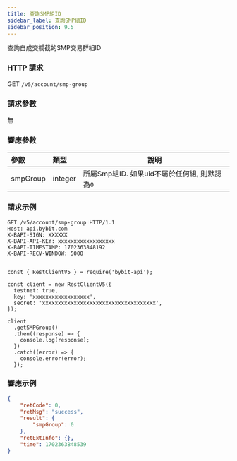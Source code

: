 ```yaml
---
title: 查詢SMP組ID
sidebar_label: 查詢SMP組ID
sidebar_position: 9.5
---
```

查詢自成交攔截的SMP交易群組ID

### HTTP 請求
GET `/v5/account/smp-group`

### 請求參數
無

### 響應參數
| 參數 | 類型 | 說明|
|:----- |:-----|----- |
|smpGroup |integer |所屬Smp組ID. 如果uid不屬於任何組, 則默認為`0` |

### 請求示例

<Tabs groupId="programming-languages">
<TabItem value="http" label="HTTP">

```http
GET /v5/account/smp-group HTTP/1.1
Host: api.bybit.com
X-BAPI-SIGN: XXXXXX
X-BAPI-API-KEY: xxxxxxxxxxxxxxxxxx
X-BAPI-TIMESTAMP: 1702363848192
X-BAPI-RECV-WINDOW: 5000
```

</TabItem>
<TabItem value="python" label="Python">

```python

```

</TabItem>

<TabItem value="Node" label="Node.js">

```n4js
const { RestClientV5 } = require('bybit-api');

const client = new RestClientV5({
  testnet: true,
  key: 'xxxxxxxxxxxxxxxxxx',
  secret: 'xxxxxxxxxxxxxxxxxxxxxxxxxxxxxxxxxxxx',
});

client
  .getSMPGroup()
  .then((response) => {
    console.log(response);
  })
  .catch((error) => {
    console.error(error);
  });
```

</TabItem>
</Tabs>

### 響應示例

```json
{
    "retCode": 0,
    "retMsg": "success",
    "result": {
        "smpGroup": 0
    },
    "retExtInfo": {},
    "time": 1702363848539
}
```
